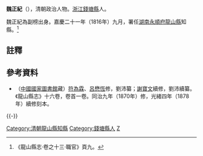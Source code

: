 '''魏正紀'''（{{bd|？||？||}}），清朝政治人物。[[浙江|浙江]][[錢塘縣|錢塘縣]]人。

魏正紀為副榜出身。嘉慶二十一年（1816年）九月，署任[[湖南|湖南]][[永順府|永順府]][[龍山縣|龍山縣]]知縣。<ref>《龍山縣志·卷之十三·職官》頁九。</ref>

==註釋==
{{reflist}}

==參考資料==
*（[[中國國家圖書館|中國國家圖書館]]藏）[[符為霖|符為霖]]、[[呂懋恆|呂懋恆]]修，劉沛纂；[[謝寶文|謝寶文]]續修，劉沛續纂。《龍山縣志》十六卷，卷首一卷。同治九年（1870年）修，光緒四年（1878年）續修刻本。

{{-}}
{{start box}}
{{s-off}}
{{succession box|[[張珽|張珽]]|[[繳繼祖|繳繼祖]]|[[湖南|湖南]][[永順府|永順府]][[龍山縣|龍山縣]][[知縣|知縣]]（[[龍山縣知縣列表|列表]]）|<small>嘉慶二十一年（1816年）九月署任</small>}}
{{end box}}

{{DEFAULTSORT:W魏}}
[[Category:清朝龍山縣知縣|Category:清朝龍山縣知縣]]
[[Category:錢塘縣人|Category:錢塘縣人]]
[[Category:魏姓|Z]]